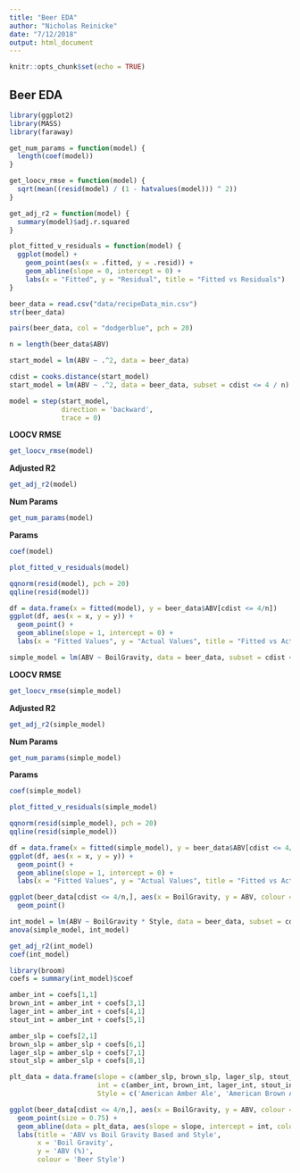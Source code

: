 ```yaml
---
title: "Beer EDA"
author: "Nicholas Reinicke"
date: "7/12/2018"
output: html_document
---
```


```r
knitr::opts_chunk$set(echo = TRUE)
```

## Beer EDA

```r
library(ggplot2)
library(MASS)
library(faraway)

get_num_params = function(model) {
  length(coef(model))
}

get_loocv_rmse = function(model) {
  sqrt(mean((resid(model) / (1 - hatvalues(model))) ^ 2))
}

get_adj_r2 = function(model) {
  summary(model)$adj.r.squared
}

plot_fitted_v_residuals = function(model) {
  ggplot(model) +
    geom_point(aes(x = .fitted, y = .resid)) +
    geom_abline(slope = 0, intercept = 0) +
    labs(x = "Fitted", y = "Residual", title = "Fitted vs Residuals")
}
```

```r
beer_data = read.csv("data/recipeData_min.csv")
str(beer_data)
```
```r
pairs(beer_data, col = "dodgerblue", pch = 20)
```

```r
n = length(beer_data$ABV)

start_model = lm(ABV ~ .^2, data = beer_data)

cdist = cooks.distance(start_model)
start_model = lm(ABV ~ .^2, data = beer_data, subset = cdist <= 4 / n)

model = step(start_model,
             direction = 'backward',
             trace = 0)
```

**LOOCV RMSE**

```r
get_loocv_rmse(model)
```

**Adjusted R2**

```r
get_adj_r2(model)
```

**Num Params**

```r
get_num_params(model)
```

**Params**

```r
coef(model)
```

```r
plot_fitted_v_residuals(model)
```

```r
qqnorm(resid(model), pch = 20)
qqline(resid(model))
```

```r
df = data.frame(x = fitted(model), y = beer_data$ABV[cdist <= 4/n])
ggplot(df, aes(x = x, y = y)) +
  geom_point() +
  geom_abline(slope = 1, intercept = 0) +
  labs(x = "Fitted Values", y = "Actual Values", title = "Fitted vs Actual Values")
```

```r
simple_model = lm(ABV ~ BoilGravity, data = beer_data, subset = cdist <= 4/n)
```

**LOOCV RMSE**

```r
get_loocv_rmse(simple_model)
```

**Adjusted R2**

```r
get_adj_r2(simple_model)
```

**Num Params**

```r
get_num_params(simple_model)
```

**Params**

```r
coef(simple_model)
```

```r
plot_fitted_v_residuals(simple_model)
```

```r
qqnorm(resid(simple_model), pch = 20)
qqline(resid(simple_model))
```

```r
df = data.frame(x = fitted(simple_model), y = beer_data$ABV[cdist <= 4/n])
ggplot(df, aes(x = x, y = y)) +
  geom_point() +
  geom_abline(slope = 1, intercept = 0) +
  labs(x = "Fitted Values", y = "Actual Values", title = "Fitted vs Actual Values")
```

```r
ggplot(beer_data[cdist <= 4/n,], aes(x = BoilGravity, y = ABV, colour = Style)) +
  geom_point()
```

```r
int_model = lm(ABV ~ BoilGravity * Style, data = beer_data, subset = cdist <= 4/n)
anova(simple_model, int_model)
```

```r
get_adj_r2(int_model)
coef(int_model)
```

```r
library(broom)
coefs = summary(int_model)$coef

amber_int = coefs[1,1]
brown_int = amber_int + coefs[3,1]
lager_int = amber_int + coefs[4,1]
stout_int = amber_int + coefs[5,1]

amber_slp = coefs[2,1]
brown_slp = amber_slp + coefs[6,1]
lager_slp = amber_slp + coefs[7,1]
stout_slp = amber_slp + coefs[8,1]

plt_data = data.frame(slope = c(amber_slp, brown_slp, lager_slp, stout_slp),
                      int = c(amber_int, brown_int, lager_int, stout_int),
                      Style = c('American Amber Ale', 'American Brown Ale', 'American Light Lager', 'American Stout'))

ggplot(beer_data[cdist <= 4/n,], aes(x = BoilGravity, y = ABV, colour = Style)) + 
  geom_point(size = 0.75) +
  geom_abline(data = plt_data, aes(slope = slope, intercept = int, colour = Style)) + 
  labs(title = 'ABV vs Boil Gravity Based and Style', 
       x = 'Boil Gravity', 
       y = 'ABV (%)',
       colour = 'Beer Style')
```



